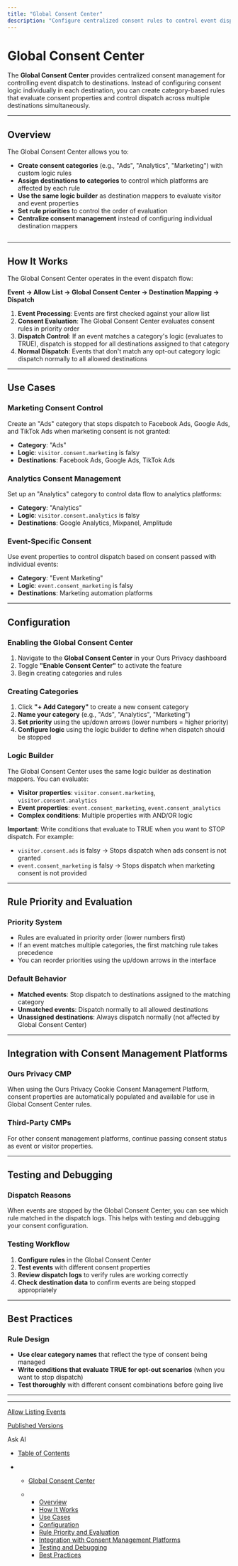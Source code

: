 ```yaml
---
title: "Global Consent Center"
description: "Configure centralized consent rules to control event dispatch to destinations based on visitor and event consent properties."
---
```


# Global Consent Center

The **Global Consent Center** provides centralized consent management for controlling event dispatch to destinations. Instead of configuring consent logic individually in each destination, you can create category-based rules that evaluate consent properties and control dispatch across multiple destinations simultaneously.

***

## Overview

The Global Consent Center allows you to:

* **Create consent categories** (e.g., "Ads", "Analytics", "Marketing") with custom logic rules
* **Assign destinations to categories** to control which platforms are affected by each rule
* **Use the same logic builder** as destination mappers to evaluate visitor and event properties
* **Set rule priorities** to control the order of evaluation
* **Centralize consent management** instead of configuring individual destination mappers

![]()

***

## How It Works

The Global Consent Center operates in the event dispatch flow:

**Event → Allow List → Global Consent Center → Destination Mapping → Dispatch**

1. **Event Processing**: Events are first checked against your allow list
2. **Consent Evaluation**: The Global Consent Center evaluates consent rules in priority order
3. **Dispatch Control**: If an event matches a category's logic (evaluates to TRUE), dispatch is stopped for all destinations assigned to that category
4. **Normal Dispatch**: Events that don't match any opt-out category logic dispatch normally to all allowed destinations

***

## Use Cases

### Marketing Consent Control

Create an "Ads" category that stops dispatch to Facebook Ads, Google Ads, and TikTok Ads when marketing consent is not granted:

* **Category**: "Ads"
* **Logic**: `visitor.consent.marketing` is falsy
* **Destinations**: Facebook Ads, Google Ads, TikTok Ads

### Analytics Consent Management

Set up an "Analytics" category to control data flow to analytics platforms:

* **Category**: "Analytics"
* **Logic**: `visitor.consent.analytics` is falsy
* **Destinations**: Google Analytics, Mixpanel, Amplitude

### Event-Specific Consent

Use event properties to control dispatch based on consent passed with individual events:

* **Category**: "Event Marketing"
* **Logic**: `event.consent_marketing` is falsy
* **Destinations**: Marketing automation platforms

***

## Configuration

### Enabling the Global Consent Center

1. Navigate to the **Global Consent Center** in your Ours Privacy dashboard
2. Toggle **"Enable Consent Center"** to activate the feature
3. Begin creating categories and rules

### Creating Categories

1. Click **"+ Add Category"** to create a new consent category
2. **Name your category** (e.g., "Ads", "Analytics", "Marketing")
3. **Set priority** using the up/down arrows (lower numbers = higher priority)
4. **Configure logic** using the logic builder to define when dispatch should be stopped

### Logic Builder

The Global Consent Center uses the same logic builder as destination mappers. You can evaluate:

* **Visitor properties**: `visitor.consent.marketing`, `visitor.consent.analytics`
* **Event properties**: `event.consent_marketing`, `event.consent_analytics`
* **Complex conditions**: Multiple properties with AND/OR logic

**Important**: Write conditions that evaluate to TRUE when you want to STOP dispatch. For example:

* `visitor.consent.ads` is falsy → Stops dispatch when ads consent is not granted
* `event.consent_marketing` is falsy → Stops dispatch when marketing consent is not provided

***

## Rule Priority and Evaluation

### Priority System

* Rules are evaluated in priority order (lower numbers first)
* If an event matches multiple categories, the first matching rule takes precedence
* You can reorder priorities using the up/down arrows in the interface

### Default Behavior

* **Matched events**: Stop dispatch to destinations assigned to the matching category
* **Unmatched events**: Dispatch normally to all allowed destinations
* **Unassigned destinations**: Always dispatch normally (not affected by Global Consent Center)

***

## Integration with Consent Management Platforms

### Ours Privacy CMP

When using the Ours Privacy Cookie Consent Management Platform, consent properties are automatically populated and available for use in Global Consent Center rules.

### Third-Party CMPs

For other consent management platforms, continue passing consent status as event or visitor properties.

***

## Testing and Debugging

### Dispatch Reasons

When events are stopped by the Global Consent Center, you can see which rule matched in the dispatch logs. This helps with testing and debugging your consent configuration.

### Testing Workflow

1. **Configure rules** in the Global Consent Center
2. **Test events** with different consent properties
3. **Review dispatch logs** to verify rules are working correctly
4. **Check destination data** to confirm events are being stopped appropriately

***

## Best Practices

### Rule Design

* **Use clear category names** that reflect the type of consent being managed
* **Write conditions that evaluate TRUE for opt-out scenarios** (when you want to stop dispatch)
* **Test thoroughly** with different consent combinations before going live

***

***

[Allow Listing Events](/docs/allow-listing-events)

[Published Versions](/docs/version-management)

Ask AI

* [Table of Contents](#)

* * [Global Consent Center](#global-consent-center)

  * * [Overview](#overview)
    * [How It Works](#how-it-works)
    * [Use Cases](#use-cases)
    * [Configuration](#configuration)
    * [Rule Priority and Evaluation](#rule-priority-and-evaluation)
    * [Integration with Consent Management Platforms](#integration-with-consent-management-platforms)
    * [Testing and Debugging](#testing-and-debugging)
    * [Best Practices](#best-practices)
